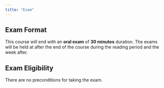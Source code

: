 ```yaml
---
title: "Exam"
---
```




::: {.callout-note}
## Exam Format
This course will end with an **oral exam** of **30 minutes** duration. The exams will be held at after the end of the course during the reading period and the week after.
:::

::: {.callout-important}
## Exam Eligibility
There are no preconditions for taking the exam.
:::
